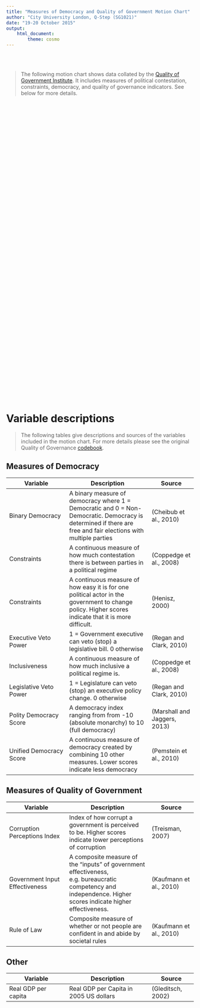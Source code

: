 ```yaml
---
title: "Measures of Democracy and Quality of Government Motion Chart"
author: "City University London, Q-Step (SG1021)"
date: "19-20 October 2015"
output: 
    html_document:
        theme: cosmo
---
```


<br>
<br>

> The following motion chart shows data collated by the [Quality of Government
Institute](http://qog.pol.gu.se/data/datadownloads/qogbasicdata). It includes
measures of political contestation, constraints, democracy, and quality
of governance indicators. See below for more details.

<br>
<br>

<!-- jsChart -->  
<script type="text/javascript" src="js/chart.js"></script>

<script type="text/javascript" src="https://www.google.com/jsapi?callback=displayChartMotionChartID2e76adbdc90"></script>
 
<!-- divChart -->
  
<div id="MotionChartID2e76adbdc90" 
  style="width: 800; height: 700;">
</div>
<!-- End jsChart -->

<br>
<br>

# Variable descriptions

> The following tables give descriptions and sources of the variables included in the motion chart. For more details please see the original Quality of Governance [codebook](http://www.qogdata.pol.gu.se/data/qog_bas_jan15.pdf).

## Measures of Democracy

| Variable | Description | Source |
| -------- | ----------- | ------ |
| Binary Democracy | A binary measure of democracy where 1 = Democratic and 0 = Non-Democratic. Democracy is determined if there are free and fair elections with multiple parties | (Cheibub et al., 2010) | 
| Constraints | A continuous measure of how much contestation there is between parties in a political regime | (Coppedge et al., 2008) |
| Constraints | A continuous measure of how easy it is for one political actor in the government to change policy. Higher scores indicate that it is more difficult. | (Henisz, 2000) |
| Executive Veto Power | 1 = Government executive can veto (stop) a legislative bill. 0 otherwise | (Regan and Clark, 2010) |
| Inclusiveness | A continuous measure of how much inclusive a political regime is. | (Coppedge et al., 2008) |
| Legislative Veto Power | 1 = Legislature can veto (stop) an executive policy change. 0 otherwise | (Regan and Clark, 2010) |
| Polity Democracy Score | A democracy index ranging from from -10 (absolute monarchy) to 10 (full democracy) | (Marshall and Jaggers, 2013) |
| Unified Democracy Score | A continuous measure of democracy created by combining 10 other measures. Lower scores indicate less democracy | (Pemstein et al., 2010) | 


## Measures of Quality of Government

| Variable | Description | Source |
| -------- | ----------- | ------ |
| Corruption Perceptions Index | Index of how corrupt a government is perceived to be. Higher scores indicate lower perceptions of corruption | (Treisman, 2007) |
| Government Input Effectiveness | A composite measure of the "inputs" of government effectiveness, e.g. bureaucratic competency and independence. Higher scores indicate higher effectiveness. | (Kaufmann et al., 2010) |
| Rule of Law | Composite measure of whether or not people are confident in and abide by societal rules | (Kaufmann et al., 2010) |

## Other 

| Variable | Description | Source |
| -------- | ----------- | ------ |
| Real GDP per capita | Real GDP per Capita in 2005 US dollars | (Gleditsch, 2002) |






